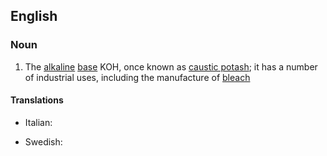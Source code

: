 ==English==

===Noun===
{{wikipedia}}
{{en-noun|sg=[[potassium]] [[hydroxide]]|-}}

# {{inorganic compound}} The [[alkaline]] [[base]] KOH, once known as [[caustic potash]]; it has a number of industrial uses, including the manufacture of [[bleach]]

====Translations====
{{trans-top|potassium hydroxide}}
* Italian: {{t|it|idrossido di potassio|m}}
{{trans-mid}}
* Swedish: {{t-|sv|kaliumhydroxid|c}}
{{trans-bottom}}